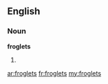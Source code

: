 ==English==

===Noun===
'''froglets'''

# {{plural of|[[froglet]]}}

[[ar:froglets]]
[[fr:froglets]]
[[my:froglets]]